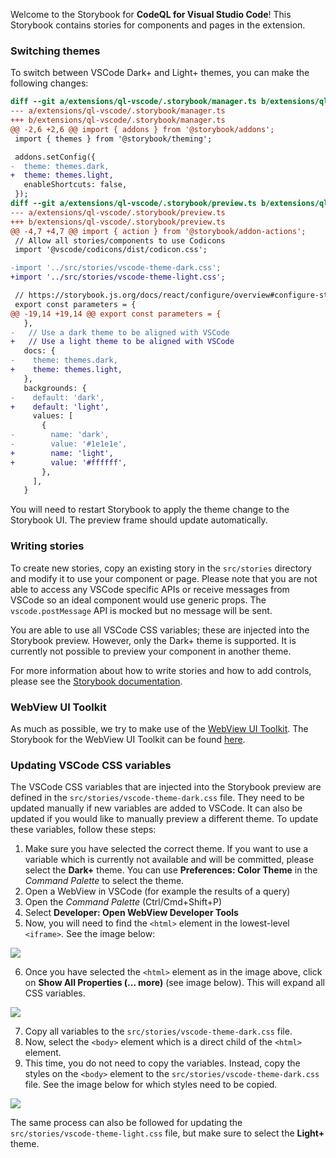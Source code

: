 


<Meta title="Overview" />

Welcome to the Storybook for **CodeQL for Visual Studio Code**! This Storybook contains stories for components and pages in the extension.

### Switching themes

To switch between VSCode Dark+ and Light+ themes, you can make the following changes:

```diff
diff --git a/extensions/ql-vscode/.storybook/manager.ts b/extensions/ql-vscode/.storybook/manager.ts
--- a/extensions/ql-vscode/.storybook/manager.ts
+++ b/extensions/ql-vscode/.storybook/manager.ts
@@ -2,6 +2,6 @@ import { addons } from '@storybook/addons';
 import { themes } from '@storybook/theming';

 addons.setConfig({
-  theme: themes.dark,
+  theme: themes.light,
   enableShortcuts: false,
 });
diff --git a/extensions/ql-vscode/.storybook/preview.ts b/extensions/ql-vscode/.storybook/preview.ts
--- a/extensions/ql-vscode/.storybook/preview.ts
+++ b/extensions/ql-vscode/.storybook/preview.ts
@@ -4,7 +4,7 @@ import { action } from '@storybook/addon-actions';
 // Allow all stories/components to use Codicons
 import '@vscode/codicons/dist/codicon.css';

-import '../src/stories/vscode-theme-dark.css';
+import '../src/stories/vscode-theme-light.css';

 // https://storybook.js.org/docs/react/configure/overview#configure-story-rendering
 export const parameters = {
@@ -19,14 +19,14 @@ export const parameters = {
   },
-   // Use a dark theme to be aligned with VSCode
+   // Use a light theme to be aligned with VSCode
   docs: {
-    theme: themes.dark,
+    theme: themes.light,
   },
   backgrounds: {
-    default: 'dark',
+    default: 'light',
     values: [
       {
-        name: 'dark',
-        value: '#1e1e1e',
+        name: 'light',
+        value: '#ffffff',
       },
     ],
   }
```

You will need to restart Storybook to apply the theme change to the Storybook UI. The preview frame should update
automatically.

### Writing stories

To create new stories, copy an existing story in the `src/stories` directory and modify it to use your component or page. Please note that
you are not able to access any VSCode specific APIs or receive messages from VSCode so an ideal component would use generic props. The
`vscode.postMessage` API is mocked but no message will be sent.

You are able to use all VSCode CSS variables; these are injected into the Storybook preview. However, only the Dark+ theme is supported. It
is currently not possible to preview your component in another theme.

For more information about how to write stories and how to add controls, please see the
[Storybook documentation](https://storybook.js.org/docs/react/writing-stories/introduction).

### WebView UI Toolkit

As much as possible, we try to make use of the [WebView UI Toolkit](https://github.com/microsoft/vscode-webview-ui-toolkit). The Storybook
for the WebView UI Toolkit can be found [here](https://microsoft.github.io/vscode-webview-ui-toolkit/).

### Updating VSCode CSS variables

The VSCode CSS variables that are injected into the Storybook preview are defined in the `src/stories/vscode-theme-dark.css` file. They need to be
updated manually if new variables are added to VSCode. It can also be updated if you would like to manually preview a different theme. To update
these variables, follow these steps:

1. Make sure you have selected the correct theme. If you want to use a variable which is currently not available and will be committed, please
select the **Dark+** theme. You can use **Preferences: Color Theme** in the *Command Palette* to select the theme.
2. Open a WebView in VSCode (for example the results of a query)
3. Open the *Command Palette* (Ctrl/Cmd+Shift+P)
4. Select **Developer: Open WebView Developer Tools**
5. Now, you will need to find the `<html>` element in the lowest-level `<iframe>`. See the image below:

<img src={iframeImage} />

6. Once you have selected the `<html>` element as in the image above, click on **Show All Properties (... more)** (see image below). This will
expand all CSS variables.

<img src={stylesImage} />

7. Copy all variables to the `src/stories/vscode-theme-dark.css` file.
8. Now, select the `<body>` element which is a direct child of the `<html>` element.
9. This time, you do not need to copy the variables. Instead, copy the styles on the `<body>` element to the `src/stories/vscode-theme-dark.css` file.
See the image below for which styles need to be copied.

<img src={bodyImage} />

The same process can also be followed for updating the `src/stories/vscode-theme-light.css` file, but make sure to select the **Light+** theme.
